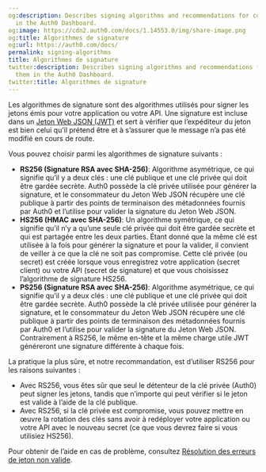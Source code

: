 ```yaml
---
og:description: Describes signing algorithms and recommendations for configuring them
  in the Auth0 Dashboard.
og:image: https://cdn2.auth0.com/docs/1.14553.0/img/share-image.png
og:title: Algorithmes de signature
og:url: https://auth0.com/docs/
permalink: signing-algorithms
title: Algorithmes de signature
twitter:description: Describes signing algorithms and recommendations for configuring
  them in the Auth0 Dashboard.
twitter:title: Algorithmes de signature
---
```


Les algorithmes de signature sont des algorithmes utilisés pour signer les jetons émis pour votre application ou votre API. Une signature est incluse dans un [Jeton Web JSON (JWT)](/security/tokens/json-web-tokens) et sert à vérifier que l’expéditeur du jeton est bien celui qu’il prétend être et à s’assurer que le message n’a pas été modifié en cours de route.

Vous pouvez choisir parmi les algorithmes de signature suivants :

* **RS256 (Signature RSA avec SHA-256)**: Algorithme asymétrique, ce qui signifie qu’il y a deux clés : une clé publique et une clé privée qui doit être gardée secrète. Auth0 possède la clé privée utilisée pour générer la signature, et le consommateur du Jeton Web JSON récupère une clé publique à partir des points de terminaison des métadonnées fournis par Auth0 et l’utilise pour valider la signature du Jeton Web JSON.
* **HS256 (HMAC avec SHA-256)**: Un algorithme symétrique, ce qui signifie qu’il n’y a qu’une seule clé privée qui doit être gardée secrète et qui est partagée entre les deux parties. Étant donné que la même clé est utilisée à la fois pour générer la signature et pour la valider, il convient de veiller à ce que la clé ne soit pas compromise. Cette clé privée (ou secret) est créée lorsque vous enregistrez votre application (secret client) ou votre API (secret de signature) et que vous choisissez l’algorithme de signature HS256.
* **PS256 (Signature RSA avec SHA-256)**: Algorithme asymétrique, ce qui signifie qu’il y a deux clés : une clé publique et une clé privée qui doit être gardée secrète. Auth0 possède la clé privée utilisée pour générer la signature, et le consommateur du Jeton Web JSON récupère une clé publique à partir des points de terminaison des métadonnées fournis par Auth0 et l’utilise pour valider la signature du Jeton Web JSON. Contrairement à RS256, le même en-tête et la même charge utile JWT généreront une signature différente à chaque fois.

La pratique la plus sûre, et notre recommandation, est d’utiliser RS256 pour les raisons suivantes :

* Avec RS256, vous êtes sûr que seul le détenteur de la clé privée (Auth0) peut signer les jetons, tandis que n’importe qui peut vérifier si le jeton est valide à l’aide de la clé publique.
* Avec RS256, si la clé privée est compromise, vous pouvez mettre en œuvre la rotation des clés sans avoir à redéployer votre application ou votre API avec le nouveau secret (ce que vous devrez faire si vous utilisiez HS256).

Pour obtenir de l’aide en cas de problème, consultez [Résolution des erreurs de jeton non valide](/troubleshoot/troubleshoot-basic/invalid-token-errors).